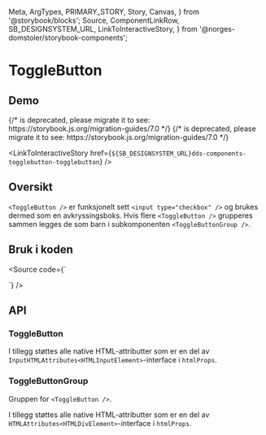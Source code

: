   Meta,
  ArgTypes,
  PRIMARY_STORY,
  Story,
  Canvas,
} from '@storybook/blocks';
  Source,
  ComponentLinkRow,
  SB_DESIGNSYSTEM_URL,
  LinkToInteractiveStory,
} from '@norges-domstoler/storybook-components';

<Meta of={ToggleButtonStories} />

# ToggleButton

<ComponentLinkRow
  docsHref="https://design.domstol.no/987b33f71/p/93162b-togglebutton/b/5004f4"
  figmaHref="https://www.figma.com/file/ewqSDmkgqDQ5PyOsRp4V5b/?node-id=6990%3A142094"
  githubHref="https://github.com/domstolene/designsystem/tree/master/components/src/components/ToggleButton"
/>

## Demo

<Canvas>
  {/* <Story id="dds-components-togglebutton-togglebutton--default" /> is deprecated, please migrate it to <Story of={referenceToStory} /> see: https://storybook.js.org/migration-guides/7.0 */}

  <Story id="dds-components-togglebutton-togglebutton--default" />
</Canvas>

<Canvas>
  {/* <Story id="dds-components-togglebutton-togglebuttongroup--default" /> is deprecated, please migrate it to <Story of={referenceToStory} /> see: https://storybook.js.org/migration-guides/7.0 */}

  <Story id="dds-components-togglebutton-togglebuttongroup--default" />
</Canvas>

<LinkToInteractiveStory
  href={`${SB_DESIGNSYSTEM_URL}dds-components-togglebutton-togglebutton`}
/>

## Oversikt

`<ToggleButton />` er funksjonelt sett `<input type="checkbox" />` og brukes dermed som en avkryssingsboks. Hvis flere `<ToggleButton />` grupperes sammen legges de som barn i subkomponenten `<ToggleButtonGroup />`.

## Bruk i koden

<Source
  code={`

<ToggleButton text="Tekst" />

<ToggleButtonGroup>
  <ToggleButton text="Tekst" />
  <ToggleButton text="Tekst" />
</ToggleButtonGroup>
`} />

## API

### ToggleButton

<ArgTypes story={PRIMARY_STORY} />

I tillegg støttes alle native HTML-attributter som er en del av `InputHTMLAttributes<HTMLInputElement>`-interface i `htmlProps`.

### ToggleButtonGroup

Gruppen for `<ToggleButton />`.

<ArgTypes of={ToggleButtonGroup} />

I tillegg støttes alle native HTML-attributter som er en del av `HTMLAttributes<HTMLDivElement>`-interface i `htmlProps`.
